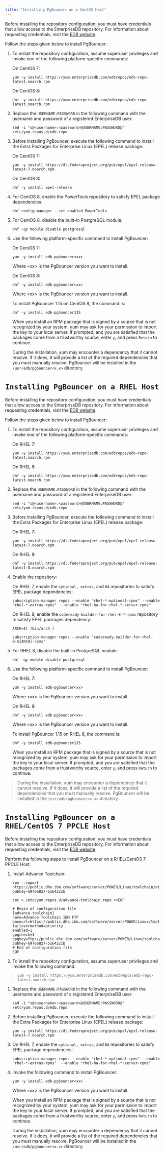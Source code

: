 ```yaml
---
title: "Installing PgBouncer on a CentOS Host"
---
```


<div id="installing_on_CentOS" class="registered_link"></div>


Before installing the repository configuration, you must have credentials that allow access to the EnterpriseDB repository. For information about requesting credentials, visit the [EDB website](https://www.enterprisedb.com/user).

Follow the steps given below to install PgBouncer:

1.  To install the repository configuration, assume superuser privileges and invoke one of the following platform-specific commands:

    On CentOS 7:

    ``` text
    yum -y install https://yum.enterprisedb.com/edbrepos/edb-repo-latest.noarch.rpm
    ```

    On CentOS 8:

    ``` text
    dnf -y install https://yum.enterprisedb.com/edbrepos/edb-repo-latest.noarch.rpm
    ```

2.  Replace the `USERNAME:PASSWORD` in the following command with the username and password of a registered EnterpriseDB user:

    ``` text
    sed -i "s@<username>:<password>@USERNAME:PASSWORD@" /etc/yum.repos.d/edb.repo
    ```

3.  Before installing PgBouncer, execute the following command to install the Extra Packages for Enterprise Linux (EPEL) release package:

    On CentOS 7:

    ``` text
    yum -y install https://dl.fedoraproject.org/pub/epel/epel-release-latest-7.noarch.rpm
    ```

    On CentOS 8:

    ``` text
    dnf -y install epel-release
    ```

4.  For CentOS 8, enable the PowerTools repository to satisfy EPEL package dependencies:

    ``` text
    dnf config-manager --set-enabled PowerTools
    ```

5.  For CentOS 8, disable the built-in PostgreSQL module:

    ``` text
    dnf -qy module disable postgresql
    ```

6.  Use the following platform-specific command to install PgBouncer:

    On CentOS 7:

    ``` text
    yum -y install edb-pgbouncer<xx>
    ```

    Where &lt;xx&gt; is the PgBouncer version you want to install.

    On CentOS 8:

    ``` text
    dnf -y install edb-pgbouncer<xx>
    ```

    Where &lt;xx&gt; is the PgBouncer version you want to install.

    To install PgBouncer 1.15 on CentOS 8, the command is:

    ``` text
    dnf -y install edb-pgbouncer115
    ```

    When you install an RPM package that is signed by a source that is not recognized by your system, yum may ask for your permission to import the key to your local server. If prompted, and you are satisfied that the packages come from a trustworthy source, enter `y`, and press `Return` to continue.

    During the installation, yum may encounter a dependency that it cannot resolve. If it does, it will provide a list of the required dependencies that you must manually resolve. PgBouncer will be installed in the `/usr/edb/pgbouncer<x.x>` directory.

<div id="installing_on_RHEL" class="registered_link"></div>

# `Installing PgBouncer on a RHEL Host`

Before installing the repository configuration, you must have credentials that allow access to the EnterpriseDB repository. For information about requesting credentials, visit the [EDB website](https://www.enterprisedb.com/user).

Follow the steps given below to install PgBouncer:

1.  To install the repository configuration, assume superuser privileges and invoke one of the following platform-specific commands:

    On RHEL 7:

    ``` text
    yum -y install https://yum.enterprisedb.com/edbrepos/edb-repo-latest.noarch.rpm
    ```

    On RHEL 8:

    ``` text
    dnf -y install https://yum.enterprisedb.com/edbrepos/edb-repo-latest.noarch.rpm
    ```

2.  Replace the `USERNAME:PASSWORD` in the following command with the username and password of a registered EnterpriseDB user:

    ``` text
    sed -i "s@<username>:<password>@USERNAME:PASSWORD@" /etc/yum.repos.d/edb.repo
    ```

3.  Before installing PgBouncer, execute the following command to install the Extra Packages for Enterprise Linux (EPEL) release package:

    On RHEL 7:

    ``` text
    yum -y install https://dl.fedoraproject.org/pub/epel/epel-release-latest-7.noarch.rpm
    ```

    On RHEL 8:

    ``` text
    dnf -y install https://dl.fedoraproject.org/pub/epel/epel-release-latest-8.noarch.rpm
    ```

4.  Enable the repository:

    On RHEL 7, enable the `optional, extras`, and `HA` repositories to satisfy EPEL package dependencies:

    ``` text
    subscription-manager repos --enable "rhel-*-optional-rpms" --enable "rhel-*-extras-rpms"  --enable "rhel-ha-for-rhel-*-server-rpms"
    ```

    On RHEL 8, enable the `codeready-builder-for-rhel-8-*-rpms` repository to satisfy EPEL packages dependency:

    ``` text
    ARCH=$( /bin/arch )

    subscription-manager repos --enable "codeready-builder-for-rhel-8-${ARCH}-rpms"
    ```

5.  For RHEL 8, disable the built-in PostgreSQL module:

    ``` text
    dnf -qy module disable postgresql
    ```

6.  Use the following platform-specific command to install PgBouncer:

    On RHEL 7:

    ``` text
    yum -y install edb-pgbouncer<xx>
    ```

    Where &lt;xx&gt; is the PgBouncer version you want to install.

    On RHEL 8:

    ``` text
    dnf -y install edb-pgbouncer<xx>
    ```

    Where &lt;xx&gt; is the PgBouncer version you want to install.

    To install PgBouncer 1.15 on RHEL 8, the command is:

    ``` text
    dnf -y install edb-pgbouncer115
    ```

    When you install an RPM package that is signed by a source that is not recognized by your system, yum may ask for your permission to import the key to your local server. If prompted, and you are satisfied that the packages come from a trustworthy source, enter `y`, and press `Return` to continue.

> During the installation, yum may encounter a dependency that it cannot resolve. If it does, it will provide a list of the required dependencies that you must manually resolve. PgBouncer will be installed in the `/usr/edb/pgbouncer<x.x>` directory.

<div id="installing_on_ppcle" class="registered_link"></div>

# `Installing PgBouncer on a RHEL/CentOS 7 PPCLE Host`

Before installing the repository configuration, you must have credentials that allow access to the EnterpriseDB repository. For information about requesting credentials, visit the [EDB website](https://www.enterprisedb.com/user).

Perform the following steps to install PgBouncer on a RHEL/CentOS 7 PPCLE Host:

1.  Install Advance Toolchain:

    ``` text
    rpm --import https://public.dhe.ibm.com/software/server/POWER/Linux/toolchain/at/redhat/RHEL7/gpg-pubkey-6976a827-5164221b

    cat > /etc/yum.repos.d/advance-toolchain.repo <<EOF

    # Begin of configuration file
    [advance-toolchain]
    name=Advance Toolchain IBM FTP
    baseurl=https://public.dhe.ibm.com/software/server/POWER/Linux/toolchain/at/redhat/RHEL7
    failovermethod=priority
    enabled=1
    gpgcheck=1
    gpgkey=ftp://public.dhe.ibm.com/software/server/POWER/Linux/toolchain/at/redhat/RHELX/gpg-pubkey-6976a827-5164221b
    # End of configuration file
    EOF
    ```

2.  To install the repository configuration, assume superuser privileges and invoke the following command:

> ``` text
> yum -y install https://yum.enterprisedb.com/edbrepos/edb-repo-latest.noarch.rpm
> ```

1.  Replace the `USERNAME:PASSWORD` in the following command with the username and password of a registered EnterpriseDB user:

    ``` text
    sed -i "s@<username>:<password>@USERNAME:PASSWORD@" /etc/yum.repos.d/edb.repo
    ```

2.  Before installing PgBouncer, execute the following command to install the Extra Packages for Enterprise Linux (EPEL) release package:

    ``` text
    yum -y install https://dl.fedoraproject.org/pub/epel/epel-release-latest-7.noarch.rpm
    ```

3.  On RHEL 7, enable the `optional, extras`, and `HA` repositories to satisfy EPEL package dependencies:

    ``` text
    subscription-manager repos --enable "rhel-*-optional-rpms" --enable "rhel-*-extras-rpms"  --enable "rhel-ha-for-rhel-*-server-rpms"
    ```

4.  Invoke the following command to install PgBouncer:

    ``` text
    yum -y install edb-pgbouncer<xx>
    ```

    Where &lt;xx&gt; is the PgBouncer version you want to install.

    When you install an RPM package that is signed by a source that is not recognized by your system, yum may ask for your permission to import the key to your local server. If prompted, and you are satisfied that the packages come from a trustworthy source, enter `y`, and press `Return` to continue.

    During the installation, yum may encounter a dependency that it cannot resolve. If it does, it will provide a list of the required dependencies that you must manually resolve. PgBouncer will be installed in the `/usr/edb/pgbouncer<x.x>` directory.
